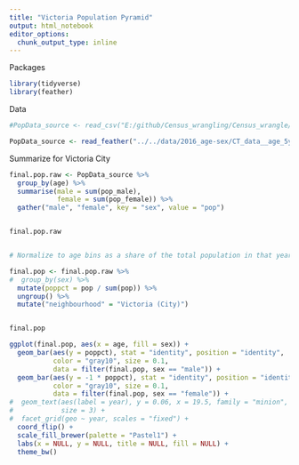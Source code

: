---
title: "Victoria Population Pyramid"
output: html_notebook
editor_options: 
  chunk_output_type: inline
---

Packages

```{r}

library(tidyverse)
library(feather)


```


Data

```{r}

#PopData_source <- read_csv("E:/github/Census_wrangling/Census_wrangle/data/2016_age-sex/CT_data__age_5yr_Victoria_mun.csv")

PopData_source <- read_feather("../../data/2016_age-sex/CT_data__age_5yr_Victoria_mun.feather")

```



Summarize for Victoria City

```{r}

final.pop.raw <- PopData_source %>%
  group_by(age) %>%
  summarise(male = sum(pop_male),
            female = sum(pop_female)) %>%
  gather("male", "female", key = "sex", value = "pop")


final.pop.raw


# Normalize to age bins as a share of the total population in that year.

final.pop <- final.pop.raw %>%
#  group_by(sex) %>%
  mutate(poppct = pop / sum(pop)) %>%
  ungroup() %>%
  mutate("neighbourhood" = "Victoria (City)")


final.pop

```


```{r}

ggplot(final.pop, aes(x = age, fill = sex)) +
  geom_bar(aes(y = poppct), stat = "identity", position = "identity",
           color = "gray10", size = 0.1,
           data = filter(final.pop, sex == "male")) +
  geom_bar(aes(y = -1 * poppct), stat = "identity", position = "identity",
           color = "gray10", size = 0.1,
           data = filter(final.pop, sex == "female")) +
#  geom_text(aes(label = year), y = 0.06, x = 19.5, family = "minion",
#            size = 3) +
#  facet_grid(geo ~ year, scales = "fixed") +
  coord_flip() +
  scale_fill_brewer(palette = "Pastel1") +
  labs(x = NULL, y = NULL, title = NULL, fill = NULL) +
  theme_bw()

```



